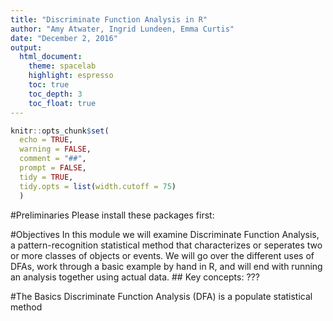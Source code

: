 ```yaml
---
title: "Discriminate Function Analysis in R"
author: "Amy Atwater, Ingrid Lundeen, Emma Curtis"
date: "December 2, 2016"
output: 
  html_document:
    theme: spacelab
    highlight: espresso
    toc: true
    toc_depth: 3
    toc_float: true
---
```


```r
knitr::opts_chunk$set(
  echo = TRUE, 
  warning = FALSE, 
  comment = "##", 
  prompt = FALSE, 
  tidy = TRUE, 
  tidy.opts = list(width.cutoff = 75)
  )
```

#Preliminaries 
Please install these packages first: 

#Objectives
In this module we will examine Discriminate Function Analysis, a pattern-recognition statistical method that characterizes or seperates two or more classes of objects or events. We will go over the different uses of DFAs, work through a basic example by hand in R, and will end with running an analysis together using actual data. 
## Key concepts: ??? 

#The Basics
Discriminate Function Analysis (DFA) is a populate statistical method

